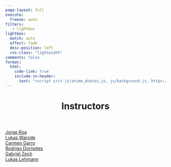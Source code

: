```yaml
---
page-layout: full
execute:
  freeze: auto
filters:
   - lightbox
lightbox: 
  match: auto
  effect: fade
  desc-position: left
  css-class: "lightwidth"
comments: false
format:
  html:
    code-link: true
    include-in-header:
      text: "<script src='js/anime_photos.js, js/background.js, https://s3-us-west-2.amazonaws.com/s.cdpn.io/499416/TweenLite.min.js, https://s3-us-west-2.amazonaws.com/s.cdpn.io/499416/EasePack.min.js, https://s3-us-west-2.amazonaws.com/s.cdpn.io/499416/demo.js' ></script>"
---
```


```{=html}


<script src='assets/js/anime_photos.js'></script>
<script src="assets/js/members.js"></script>

```


<div class="container">
  <header class="header show-on-scroll">
    <h1 class="heading"> Instructors </h1>
  </header>
</div>





```{=HTML}

      <script src="https://ajax.googleapis.com/ajax/libs/jquery/3.2.1/jquery.min.js"></script>

<section id="container">
    <div class="user-container">

        <!-- Card Two-->
        <a href="../team/team/jorge_roa/jorgeroa.html">
        <div id="jorgeroa" class="card_team inline-photo3 show-on-scroll">
          <div class="hover_esp_team"> Jorge Roa</div>
        </div>
        </a>
        
        <a href="../team/team/lukas_warode/lukaswarode.html">
        <div id="lukaswarode" class="card_team inline-photo3 show-on-scroll">
          <div class="hover_esp_team"> Lukas Warode </div>
        </div>
        </a>
        
        <a href="../team/team/carmen_garro/carmengarro.html">
        <div id="carmengarro" class="card_team inline-photo3 show-on-scroll">
          <div class="hover_esp_team"> Carmen Garro</div>
        </div>
        </a>
        
        <a href="../team/team/rodrigo_dornelles/rodrigodornelles.html">
        <div id="rodrigodornelles" class="card_team inline-photo3 show-on-scroll">
          <div class="hover_esp_team"> Rodrigo Dornelles</div>
        </div>
        </a>
        
        <a href="../team/team/gabriel_zech/gabrielzech.html">
        <div id="gabrielzech" class="card_team inline-photo3 show-on-scroll">
          <div class="hover_esp_team">Gabriel Zech</div>
        </div>
        </a>
        
        <a href="../team/team/lukas_lehmann/lukaslehmann.html">
        <div id="lukaslehmann" class="card_team inline-photo3 show-on-scroll">
          <div class="hover_esp_team">Lukas Lehmann</div>
        </div>
        </a>

    </div>
</section>
 
```









